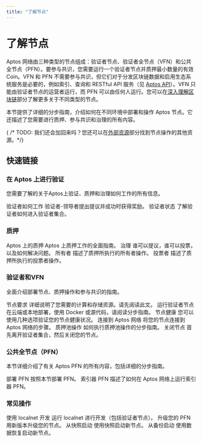 ```yaml
---
title: "了解节点"
---
```



# 了解节点

Aptos 网络由三种类型的节点组成：验证者节点、验证者全节点（VFN）和公共全节点（PFN）。要参与共识，您需要运行一个验证者节点并质押最小数量的有效 Coin。VFN 和 PFN 不需要参与共识，但它们对于分发区块链数据和启用生态系统服务是必要的，例如索引、查询和 RESTful API 服务（见 [Aptos API](../build/apis.mdx)）。VFN 只能由验证者节点的运营者运行，而 PFN 可以由任何人运行。您可以在[深入理解区块链](blockchain.mdx)部分了解更多关于不同类型的节点。

本节提供了详细的分步指南，介绍如何在不同环境中部署和操作 Aptos 节点。它还描述了您需要进行质押、参与共识和治理的所有内容。

{ /* TODO: 我们还会加回来吗？您还可以在[外部资源](../community/external-resources.md)部分找到节点操作的其他资源。*/}

## 快速链接

### 在 Aptos 上进行验证

您需要了解的关于Aptos上验证、质押和治理如何工作的所有信息。

<Cards>
  <Card href="./blockchain/staking#validation-on-the-aptos-blockchain">
    <Card.Title>验证者如何工作</Card.Title>
    <Card.Description>验证者-领导者提出提议并成功时获得奖励。 </Card.Description>
  </Card>
  <Card href="./blockchain/staking#validator-state-and-stake-state">
    <Card.Title>验证者状态</Card.Title>
    <Card.Description>了解验证者如何进入验证者集合。 </Card.Description>
  </Card>
</Cards>

### 质押

<Cards>
  <Card href="./blockchain/staking">
    <Card.Title>Aptos 上的质押</Card.Title>
    <Card.Description>Aptos 上质押工作的全面指南。 </Card.Description>
  </Card>
  <Card href="./blockchain/governance">
    <Card.Title>治理</Card.Title>
    <Card.Description>谁可以提议，谁可以投票，以及如何解决问题。 </Card.Description>
  </Card>
  <Card href="./nodes/validator-node/connect-nodes/staking-pool-operations">
    <Card.Title>所有者</Card.Title>
    <Card.Description>描述了质押所执行的所有者操作。 </Card.Description>
  </Card>
  <Card href="./nodes/validator-node/connect-nodes/staking-pool-voter">
    <Card.Title>投票者</Card.Title>
    <Card.Description>描述了质押所执行的投票者操作。 </Card.Description>
  </Card>
</Cards>

### 验证者和VFN

全面介绍部署节点、质押操作和参与共识的指南。

<Cards>
  <Card href="./nodes/validator-node/node-requirements">
    <Card.Title>节点要求</Card.Title>
    <Card.Description>详细说明了您需要的计算和存储资源。请先阅读此文。 </Card.Description>
  </Card>
  <Card href="./nodes/validator-node/deploy-nodes">
    <Card.Title>运行验证者节点</Card.Title>
    <Card.Description>在云端或本地部署，使用 Docker 或源代码，请阅读分步指南。 </Card.Description>
  </Card>
  <Card href="./nodes/validator-node/verify-nodes/node-liveness-criteria">
    <Card.Title>节点健康</Card.Title>
    <Card.Description>您可以使用几种选项验证您的节点健康状况。 </Card.Description>
  </Card>
  <Card href="./nodes/validator-node/connect-nodes/connect-to-aptos-network">
    <Card.Title>连接到 Aptos 网络</Card.Title>
    <Card.Description>将您的节点连接到 Aptos 网络的步骤。 </Card.Description>
  </Card>
  <Card href="./nodes/validator-node/connect-nodes/staking-pool-operations">
    <Card.Title>质押池操作</Card.Title>
    <Card.Description>如何执行质押池操作的分步指南。 </Card.Description>
  </Card>
  <Card href="./nodes/validator-node/modify-nodes/shutting-down-nodes">
    <Card.Title>关闭节点</Card.Title>
    <Card.Description>首先离开验证者集合，然后关闭您的节点。 </Card.Description>
  </Card>
</Cards>

### 公共全节点（PFN）

本节详细介绍了有关 Aptos PFN 的所有内容，包括详细的分步指南。

<Cards>
  <Card href="./nodes/full-node/deployments">
    <Card.Title>部署 PFN</Card.Title>
    <Card.Description>按照本节部署 PFN。 </Card.Description>
  </Card>
  <Card href="../build/indexer/legacy/indexer-fullnode">
    <Card.Title>索引器 PFN</Card.Title>
    <Card.Description>描述了如何在 Aptos 网络上运行索引器 PFN。 </Card.Description>
  </Card>
</Cards>

### 常见操作

<Cards>
  <Card href="./nodes/localnet/local-development-network">
    <Card.Title>使用 localnet 开发</Card.Title>
    <Card.Description>运行 localnet 进行开发（包括验证者节点）。 </Card.Description>
  </Card>
  <Card href="./nodes/full-node/modify/update-fullnode-with-new-releases">
    <Card.Title>升级您的 PFN</Card.Title>
    <Card.Description>用新版本升级您的节点。 </Card.Description>
  </Card>
  <Card href="./nodes/bootstrap-fullnode">
    <Card.Title>从快照启动</Card.Title>
    <Card.Description>使用快照启动新节点。 </Card.Description>
  </Card>
  <Card href="./nodes/bootstrap-fullnode/aptos-db-restore">
    <Card.Title>从备份启动</Card.Title>
    <Card.Description>使用数据恢复启动新节点。 </Card.Description>
  </Card>
</Cards>